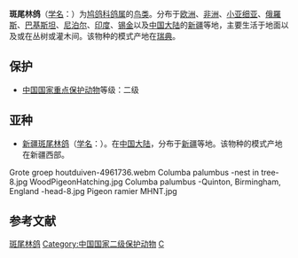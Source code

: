 {{Speciesbox
| status = LC
| status_system = IUCN3.1
| status_ref = {{r|IUCN}}
| image = Common Wood Pigeon.jpg
| taxon = Columba palumbus
| authority = [[Linnaeus|Linnaeus]], 1758
}}
'''斑尾林鸽'''（[[学名|学名]]：{{lang|la|''Columba palumbus''}}）为[[鸠鸽科|鸠鸽科]][[鸽属|鸽属]]的[[鸟类|鸟类]]。分布于[[欧洲|欧洲]]、[[非洲|非洲]]、[[小亚细亚|小亚细亚]]、[[俄羅斯|俄羅斯]]、[[巴基斯坦|巴基斯坦]]、[[尼泊尔|尼泊尔]]、[[印度|印度]]、[[锡金|锡金]]以及[[中国大陆|中国大陆]]的[[新疆|新疆]]等地，主要生活于地面以及或在丛树或灌木间。该物种的模式产地在[[瑞典|瑞典]]。{{r|id2035}}

== 保护 ==
* [[中國國家重點保護野生動物名錄|中国国家重点保护动物]]等级：二级

== 亚种 ==
* [[新疆斑尾林鸽|新疆斑尾林鸽]]（[[学名|学名]]：{{lang|la|''Columba palumbus casiotis''}}）。在[[中国大陆|中国大陆]]，分布于[[新疆|新疆]]等地。该物种的模式产地在新疆西部。{{r|id2036}}
<gallery>
Grote groep houtduiven-4961736.webm
Columba palumbus -nest in tree-8.jpg
WoodPigeonHatching.jpg
Columba palumbus -Quinton, Birmingham, England -head-8.jpg
Pigeon ramier MHNT.jpg
</gallery>

== 参考文献 ==
{{reflist|refs=
<ref name=IUCN>{{IUCN|id=22690103 |title=''Columba palumbus'' | assessors=[[BirdLife_International|BirdLife International]] |version=2012.1 |year=2012 |accessdate=16 July 2012}}</ref>
<ref name="id2035">{{cite web| url =http://www.bioinfo.cn/db05/BjdwSpecies.php?action=view&id=2035| title =斑尾林鸽| work =《中国动物物种编目数据库》| publisher =中国科学院微生物研究所| author =中国科学院动物研究所| accessdate =2009-04-04| deadurl =yes| archiveurl =https://web.archive.org/web/20160305022102/http://www.bioinfo.cn/db05/BjdwSpecies.php?action=view&id=2035| archivedate =2016-03-05}}</ref>
<ref name="id2036">{{cite web| url =http://www.bioinfo.cn/db05/BjdwSpecies.php?action=view&id=2036| title =斑尾林鸽新疆亚种| work =《中国动物物种编目数据库》| publisher =中国科学院微生物研究所| author =中国科学院动物研究所| accessdate =2009-04-04| deadurl =yes| archiveurl =https://web.archive.org/web/20160305054454/http://www.bioinfo.cn/db05/BjdwSpecies.php?action=view&id=2036| archivedate =2016-03-05}}</ref>
}}
{{Taxonbar|from=Q26026}}

[[Category:鸽属|斑尾林鸽]]
[[Category:中国国家二级保护动物|Category:中国国家二级保护动物]]
[[Category:1758年描述的鳥類|C]]